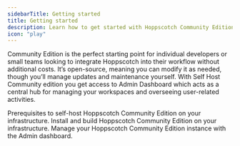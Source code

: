 ```yaml
---
sidebarTitle: Getting started
title: Getting started
description: Learn how to get started with Hoppscotch Community Edition.
icon: "play"
---
```


Community Edition is the perfect starting point for individual developers or small teams looking to integrate Hoppscotch into their workflow without additional costs. It’s open-source, meaning you can modify it as needed, though you’ll manage updates and maintenance yourself. With Self Host Community edition you get access to Admin Dashboard which acts as a central hub for managing your workspaces and overseeing user-related activities.

<CardGroup cols={1}>
  <Card title="Prerequisites" iconType="light" icon="circle-arrow-right" href="/documentation/self-host/community-edition/prerequisites">
    Prerequisites to self-host Hoppscotch Community Edition on your infrastructure.
  </Card>
  <Card title="Install and build" iconType="light" icon="circle-arrow-right" href="/documentation/self-host/community-edition/install-and-build">
    Install and build Hoppscotch Community Edition on your infrastructure.
  </Card>
  <Card title="Admin dashboard" iconType="light" icon="circle-arrow-right" href="/documentation/self-host/community-edition/admin-dashboard">
    Manage your Hoppscotch Community Edition instance with the Admin dashboard.
  </Card>
</CardGroup>
